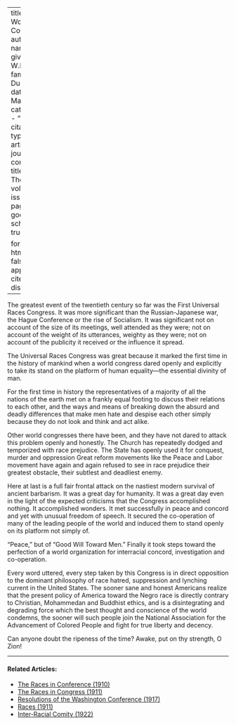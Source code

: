 
---
title: 'The World in Council'
author:
  - name:
      given: W.E.B.
      family: Du Bois
date: Mar. 1911
categories: 
  - ""
citation: 
  type: article-journal
  container-title: The Crisis
  volume: 2
  issue: 5
  page: 196
google-scholar: true

format:
  html:
    toc: false
    appendix-cite-as: display
---




The greatest event of the twentieth century so far was the First Universal Races Congress. It was more significant than the Russian-Japanese war, the Hague Conference or the rise of Socialism. It was significant not on account of the size of its meetings, well attended as they were; not on account of the weight of its utterances, weighty as they were; not on account of the publicity it received or the influence it spread.

The Universal Races Congress was great because it marked the first time in the history of mankind when a world congress dared openly and explicitly to take its stand on the platform of human equality---the essential divinity of man.

For the first time in history the representatives of a majority of all the nations of the earth met on a frankly equal footing to discuss their relations to each other, and the ways and means of breaking down the absurd and deadly differences that make men hate and despise each other simply because they do not look and think and act alike.

Other world congresses there have been, and they have not dared to attack this problem openly and honestly. The Church has repeatedly dodged and temporized with race prejudice. The State has openly used it for conquest, murder and oppression Great reform movements like the Peace and Labor movement have again and again refused to see in race prejudice their greatest obstacle, their subtlest and deadliest enemy.

Here at last is a full fair frontal attack on the nastiest modern survival of ancient barbarism. It was a great day for humanity. It was a great day even in the light of the expected criticisms that the Congress accomplished nothing. It accomplished wonders. It met successfully in peace and concord and yet with unusual freedom of speech. It secured the co-operation of many of the leading people of the world and induced them to stand openly on its platform not simply of.

"Peace," but of "Good Will Toward Men." Finally it took steps toward the perfection of a world organization for interracial concord, investigation and co-operation.

Every word uttered, every step taken by this Congress is in direct opposition to the dominant philosophy of race hatred, suppression and lynching current in the United States. The sooner sane and honest Americans realize that the present policy of America toward the Negro race is directly contrary to Christian, Mohammedan and Buddhist ethics, and is a disintegrating and degrading force which the best thought and conscience of the world condemns, the sooner will such people join the National Association for the Advancement of Colored People and fight for true liberty and decency.

Can anyone doubt the ripeness of the time? Awake, put on thy strength, O Zion!

<!-- Similar articles start here -->
<div  class="clear-wrap"></div>
<hr>
#### Related Articles:

* [The Races in Conference (1910)](/Volumes/01/02/races_in_conference.html)
* [The Races in Congress (1911)](/Volumes/02/05/races_congress.html)
* [Resolutions of the Washington Conference (1917)](/Volumes/14/02/resolutions.html)
* [Races (1911)](/Volumes/02/04/races.html)
* [Inter-Racial Comity (1922)](/Volumes/22/01/inter-racial_comity.html)

<!-- Similar articles end here -->